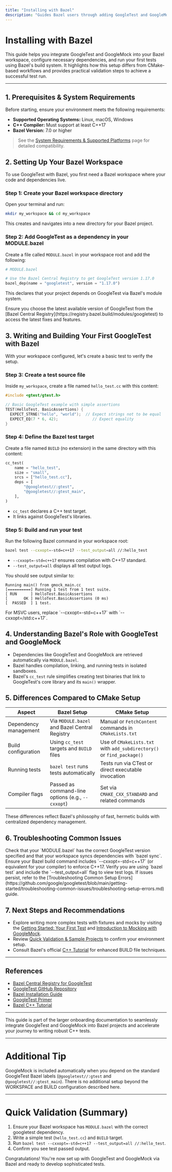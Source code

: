 ```yaml
---
title: "Installing with Bazel"
description: "Guides Bazel users through adding GoogleTest and GoogleMock to their WORKSPACE, configuring dependencies, and running tests via Bazel. Highlights differences from CMake-based setup and refers to quick validation instructions."
---
```


# Installing with Bazel

This guide helps you integrate GoogleTest and GoogleMock into your Bazel workspace, configure necessary dependencies, and run your first tests using Bazel's build system. It highlights how this setup differs from CMake-based workflows and provides practical validation steps to achieve a successful test run.

---

## 1. Prerequisites & System Requirements

Before starting, ensure your environment meets the following requirements:

- **Supported Operating Systems:** Linux, macOS, Windows
- **C++ Compiler:** Must support at least C++17
- **Bazel Version:** 7.0 or higher

> See the [System Requirements & Supported Platforms](https://github.com/google/googletest/blob/main/getting-started/set-up-prerequisites-installation/system-requirements.md) page for detailed compatibility.


## 2. Setting Up Your Bazel Workspace

To use GoogleTest with Bazel, you first need a Bazel workspace where your code and dependencies live.

### Step 1: Create your Bazel workspace directory

Open your terminal and run:

```sh
mkdir my_workspace && cd my_workspace
```

This creates and navigates into a new directory for your Bazel project.

### Step 2: Add GoogleTest as a dependency in your MODULE.bazel

Create a file called `MODULE.bazel` in your workspace root and add the following:

```python
# MODULE.bazel

# Use the Bazel Central Registry to get GoogleTest version 1.17.0
bazel_dep(name = "googletest", version = "1.17.0")
```

This declares that your project depends on GoogleTest via Bazel's module system.

<Tip>
Ensure you choose the latest available version of GoogleTest from the [Bazel Central Registry](https://registry.bazel.build/modules/googletest) to access the latest fixes and features.
</Tip>


## 3. Writing and Building Your First GoogleTest with Bazel

With your workspace configured, let's create a basic test to verify the setup.

### Step 3: Create a test source file

Inside `my_workspace`, create a file named `hello_test.cc` with this content:

```cpp
#include <gtest/gtest.h>

// Basic GoogleTest example with simple assertions
TEST(HelloTest, BasicAssertions) {
  EXPECT_STRNE("hello", "world");  // Expect strings not to be equal
  EXPECT_EQ(7 * 6, 42);               // Expect equality
}
```

### Step 4: Define the Bazel test target

Create a file named `BUILD` (no extension) in the same directory with this content:

```python
cc_test(
    name = "hello_test",
    size = "small",
    srcs = ["hello_test.cc"],
    deps = [
        "@googletest//:gtest",
        "@googletest//:gtest_main",
    ],
)
```

- `cc_test` declares a C++ test target.
- It links against GoogleTest's libraries.


### Step 5: Build and run your test

Run the following Bazel command in your workspace root:

```sh
bazel test --cxxopt=-std=c++17 --test_output=all //:hello_test
```

- `--cxxopt=-std=c++17` ensures compilation with C++17 standard.
- `--test_output=all` displays all test output logs.

You should see output similar to:

```
Running main() from gmock_main.cc
[==========] Running 1 test from 1 test suite.
[ RUN      ] HelloTest.BasicAssertions
[       OK ] HelloTest.BasicAssertions (0 ms)
[  PASSED  ] 1 test.
```

<Tip>
For MSVC users, replace `--cxxopt=-std=c++17` with `--cxxopt=/std:c++17`.
</Tip>


## 4. Understanding Bazel's Role with GoogleTest and GoogleMock

- Dependencies like GoogleTest and GoogleMock are retrieved automatically via `MODULE.bazel`.
- Bazel handles compilation, linking, and running tests in isolated sandboxes.
- Bazel's `cc_test` rule simplifies creating test binaries that link to GoogleTest's core library and its `main()` wrapper.

## 5. Differences Compared to CMake Setup

| Aspect                  | Bazel Setup                                  | CMake Setup                                                |
|-------------------------|---------------------------------------------|-----------------------------------------------------------|
| Dependency management   | Via `MODULE.bazel` and Bazel Central Registry | Manual or `FetchContent` commands in `CMakeLists.txt`     |
| Build configuration     | Using `cc_test` targets and `BUILD` files    | Use of `CMakeLists.txt` with `add_subdirectory()` or `find_package()` |
| Running tests           | `bazel test` runs tests automatically        | Tests run via CTest or direct executable invocation       |
| Compiler flags          | Passed as command-line options (e.g., `--cxxopt`) | Set via `CMAKE_CXX_STANDARD` and related commands          |

These differences reflect Bazel's philosophy of fast, hermetic builds with centralized dependency management.


## 6. Troubleshooting Common Issues

<AccordionGroup title="Troubleshooting Basics">
<Accordion title="Build fails due to missing dependencies">
Check that your `MODULE.bazel` has the correct GoogleTest version specified and that your workspace syncs dependencies with `bazel sync`.
</Accordion>
<Accordion title="Compiler errors about C++ version">
Ensure your Bazel build command includes `--cxxopt=-std=c++17` (or equivalent for your compiler) to enforce C++17.
</Accordion>
<Accordion title="Test not running or no output visible">
Verify you are using `bazel test` and include the `--test_output=all` flag to view test logs.
</Accordion>
</AccordionGroup>

<Tip>
If issues persist, refer to the [Troubleshooting Common Setup Errors](https://github.com/google/googletest/blob/main/getting-started/troubleshooting-common-issues/troubleshooting-setup-errors.md) guide.
</Tip>


## 7. Next Steps and Recommendations

- Explore writing more complex tests with fixtures and mocks by visiting the [Getting Started: Your First Test](https://github.com/google/googletest/blob/main/googletest-guides/core-workflows/getting-started-tests.md) and [Introduction to Mocking with GoogleMock](https://github.com/google/googletest/blob/main/googletest-guides/core-workflows/mocking-basics.md).
- Review [Quick Validation & Sample Projects](https://github.com/google/googletest/blob/main/getting-started/configuration-first-run-validation/quick-validation.md) to confirm your environment setup.
- Consult Bazel's official [C++ Tutorial](https://docs.bazel.build/versions/main/tutorial/cpp.html) for enhanced BUILD file techniques.


---

## References

- [Bazel Central Registry for GoogleTest](https://registry.bazel.build/modules/googletest)
- [GoogleTest GitHub Repository](https://github.com/google/googletest)
- [Bazel Installation Guide](https://bazel.build/install)
- [GoogleTest Primer](https://github.com/google/googletest/blob/main/primer.md)
- [Bazel C++ Tutorial](https://docs.bazel.build/versions/main/tutorial/cpp.html)


---

This guide is part of the larger onboarding documentation to seamlessly integrate GoogleTest and GoogleMock into Bazel projects and accelerate your journey to writing robust C++ tests.


---

# Additional Tip

GoogleMock is included automatically when you depend on the standard GoogleTest Bazel labels (`@googletest//:gtest` and `@googletest//:gtest_main`). There is no additional setup beyond the WORKSPACE and BUILD configuration described here.



---

# Quick Validation (Summary)

1. Ensure your Bazel workspace has `MODULE.bazel` with the correct googletest dependency.
2. Write a simple test (`hello_test.cc`) and `BUILD` target.
3. Run `bazel test --cxxopt=-std=c++17 --test_output=all //:hello_test`.
4. Confirm you see test passed output.


Congratulations! You're now set up with GoogleTest and GoogleMock via Bazel and ready to develop sophisticated tests.